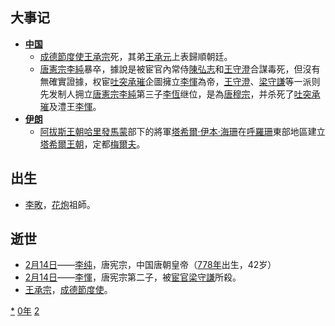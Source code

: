 {{yearTOC|820|唐'''[[元和_(唐憲宗)|元和]]十五年'''；南诏'''[[大豐_(勸利晟)|大丰]]元年'''；吐蕃'''[[彝泰|彝泰]]六年'''；日本'''[[弘仁|弘仁]]十一年'''；渤海国'''[[建兴_(大仁秀)|建兴]]二年'''}}

== 大事记 ==
*'''[[中国|中国]]'''
**[[成德節度使|成德節度使]][[王承宗|王承宗]]死，其弟[[王承元|王承元]]上表歸順朝廷。 
**[[唐憲宗|唐憲宗]][[李純|李純]]暴卒，據說是被宦官內常侍[[陳弘志|陳弘志]]和[[王守澄|王守澄]]合謀毒死，但沒有無確實證據，权宦[[吐突承璀|吐突承璀]]企圖擁立[[李惲_(澧王)|李惲]]為帝，[[王守澄|王守澄]]、[[梁守謙|梁守謙]]等一派则先发制人拥立[[唐憲宗|唐憲宗]][[李純|李純]]第三子[[李恆|李恆]]继位，是為[[唐穆宗|唐穆宗]]，并杀死了[[吐突承璀|吐突承璀]]及澧王[[李惲_(澧王)|李惲]]。
*'''[[伊朗|伊朗]]'''
**[[阿拔斯王朝|阿拔斯王朝]][[哈里發|哈里發]][[阿布·阿拔斯·阿卜杜拉·馬蒙·本·哈倫|馬蒙]]部下的將軍[[塔希爾·伊本·海珊|塔希爾·伊本·海珊]]在[[大呼罗珊|呼羅珊]]東部地區建立[[塔希爾王朝|塔希爾王朝]]，定都[[梅爾夫|梅爾夫]]。

== 出生 ==
* [[李畋|李畋]]，[[花炮|花炮]]祖師。

== 逝世 ==
{{Wikisource year mention}}
*[[2月14日|2月14日]]——[[唐宪宗|李纯]]，唐宪宗，中国唐朝皇帝（[[778年|778年]]出生，42岁）
*[[2月14日|2月14日]]——[[李惲_(澧王)|李惲]]，唐宪宗第二子，被[[宦官|宦官]][[梁守謙|梁守謙]]所殺。
*[[王承宗|王承宗]]，[[成德節度使|成德節度使]]。

[[Category:820年|*]]
[[Category:820年代|0年]]
[[Category:9世纪各年|2]]